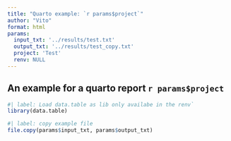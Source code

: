 ```yaml
---
title: "Quarto example: `r params$project`"
author: "Vito"
format: html
params:
  input_txt: '../results/test.txt'
  output_txt: '../results/test_copy.txt'
  project: 'Test'
  renv: NULL
---
```


## An example for a quarto report `r params$project`
```r
#| label: Load data.table as lib only availabe in the renv`
library(data.table)
```

```r
#| label: copy example file
file.copy(params$input_txt, params$output_txt)
```
